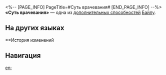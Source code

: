 <%-- [PAGE_INFO]
PageTitle=#Суть врачевания#
[END_PAGE_INFO] --%>
{{Навык Инфобокс
|Название         = Суть врачевания
|Изображение      = След Суть врачевания.png
|Персонаж         = Байлу
|Тип              = Доп. способность
|Возвышение       = 2
|Длительность     = 
|Описание         = Когда Байлу исцеляет союзника сверх его макс. НР, макс. НР союзника повышается на 10% на 2 хода.
|Свойство1        = 
|Масштабирование1 = 
}}
'''«Суть врачевания»''' — одна из [[дополнительная способность|дополнительных способностей]] [[Байлу]].

==На других языках==
{{На других языках
|en   = Qihuang Analects
|zhs  = 岐黄精义
|zht  = 岐黃精義
|ja   = {{Rubi|岐黄精義|きこうせいぎ}}
|ko   = 의술의 이치
|es   = Analectas de Qihuang
|fr   = Analectes du Qihuang
|ru   = Суть врачевания
|th   = Qihuang Analects
|vi   = Lý Luận Kỳ Hoàng
|de   = Qihuang-Analekten
|id   = Qihuang Analects
|pt   = Analectos de Qihuang
}}

==История изменений
{{История изменений|3.5}}

==Навигация==
{{Навык Навбокс|Байлу}}

[[en:]]